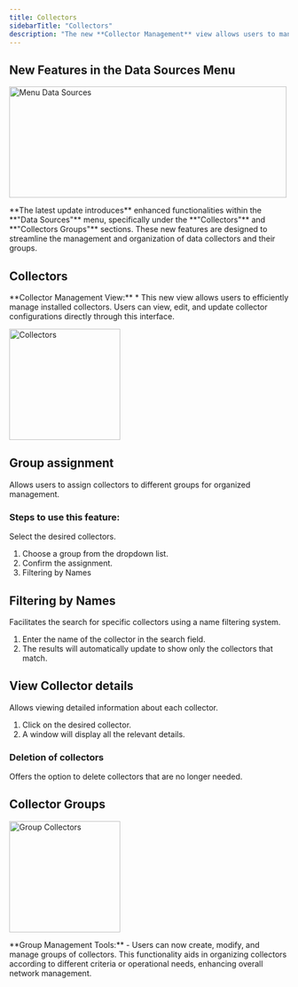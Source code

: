 ```yaml
---
title: Collectors
sidebarTitle: "Collectors"
description: "The new **Collector Management** view allows users to manage installed collectors. This functionality is designed to improve the monitoring and control of collectors within the network."
---
```


## New Features in the Data Sources Menu

<img
  width="500"
  height="200"
  noZoom
  className="block rounded-xl"
  src="/images/data sources/menu_datasources.png"
  alt="Menu Data Sources"
/>

<Tip>
  **The latest update introduces** enhanced functionalities within the **"Data Sources"** menu, specifically under the **"Collectors"** and **"Collectors Groups"** sections. These new features are designed to streamline the management and organization of data collectors and their groups.
</Tip>

## Collectors
<Note>
  **Collector Management View:** 
  * This new view allows users to efficiently manage installed collectors. Users can view, edit, and update collector configurations directly through this interface.
</Note>

<img
  height="200"
  className="block rounded-xl"
  src="/images/data sources/collectors.png"
  alt="Collectors"
/>

## Group assignment
<Note>
Allows users to assign collectors to different groups for organized management.
</Note>

### Steps to use this feature:

Select the desired collectors.
1. Choose a group from the dropdown list.
2. Confirm the assignment.
3. Filtering by Names

## Filtering by Names

Facilitates the search for specific collectors using a name filtering system.

1. Enter the name of the collector in the search field.
2. The results will automatically update to show only the collectors that match.


## View Collector details
<Note>
Allows viewing detailed information about each collector.
</Note>

1. Click on the desired collector.
2. A window will display all the relevant details.

### Deletion of collectors
<Note>
Offers the option to delete collectors that are no longer needed.
</Note>

## Collector Groups

<img
  height="200"
  className="block rounded-xl"
  src="/images/data sources/collectors_group.png"
  alt="Group Collectors"
/>

<Tip>
  **Group Management Tools:** 
  - Users can now create, modify, and manage groups of collectors. This functionality aids in organizing collectors according to different criteria or operational needs, enhancing overall network management.
</Tip>
